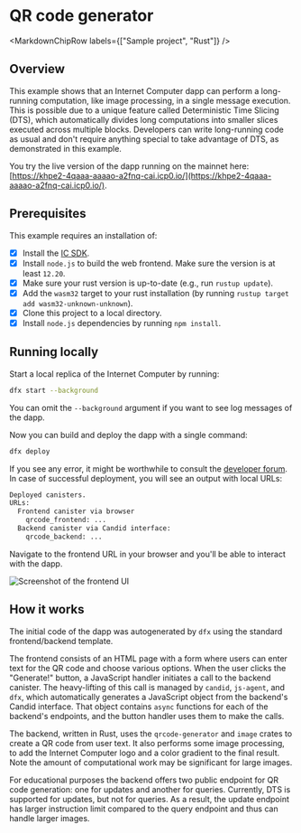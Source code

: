 
# QR code generator

<MarkdownChipRow labels={["Sample project", "Rust"]} />

## Overview

This example shows that an Internet Computer dapp can perform a long-running computation, like image processing, in a single message execution.
This is possible due to a unique feature called Deterministic Time Slicing (DTS), which automatically divides long computations into smaller slices executed across multiple blocks.
Developers can write long-running code as usual and don't require anything special to take advantage of DTS, as demonstrated in this example.

You try the live version of the dapp running on the mainnet here: [https://khpe2-4qaaa-aaaao-a2fnq-cai.icp0.io/](https://khpe2-4qaaa-aaaao-a2fnq-cai.icp0.io/).

## Prerequisites
This example requires an installation of:

- [x] Install the [IC SDK](https://internetcomputer.org/docs/current/developer-docs/setup/install/).
- [x] Install `node.js` to build the web frontend. Make sure the version is at least `12.20`.
- [x] Make sure your rust version is up-to-date (e.g., run `rustup update`).
- [x] Add the `wasm32` target to your rust installation (by running `rustup target add wasm32-unknown-unknown`).
- [x] Clone this project to a local directory.
- [x] Install `node.js` dependencies by running `npm install`.

## Running locally

Start a local replica of the Internet Computer by running:

```bash
dfx start --background
```

You can omit the `--background` argument if you want to see log messages of the dapp.

Now you can build and deploy the dapp with a single command:

```bash
dfx deploy
```

If you see any error, it might be worthwhile to consult the [developer forum](https://forum.dfinity.org/).
In case of successful deployment, you will see an output with local URLs:

```bash
Deployed canisters.
URLs:
  Frontend canister via browser
    qrcode_frontend: ...
  Backend canister via Candid interface:
    qrcode_backend: ...
```

Navigate to the frontend URL in your browser and you'll be able to interact with the dapp.

![Screenshot of the frontend UI](screenshot.png)


## How it works

The initial code of the dapp was autogenerated by `dfx` using the standard frontend/backend template.

The frontend consists of an HTML page with a form where users can enter text for the QR code and choose various options.
When the user clicks the "Generate!" button, a JavaScript handler initiates a call to the backend canister.
The heavy-lifting of this call is managed by `candid`, `js-agent`, and `dfx`, which automatically generates a JavaScript object from the backend's Candid interface.
That object contains `async` functions for each of the backend's endpoints, and the button handler uses them to make the calls.

The backend, written in Rust, uses the `qrcode-generator` and `image` crates to create a QR code from user text.
It also performs some image processing, to add the Internet Computer logo and a color gradient to the final result.
Note the amount of computational work may be significant for large images.

For educational purposes the backend offers two public endpoint for QR code generation: one for updates and another for queries.
Currently, DTS is supported for updates, but not for queries.
As a result, the update endpoint has larger instruction limit compared to the query endpoint and thus can handle larger images.

